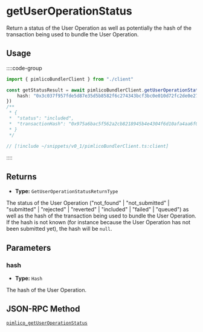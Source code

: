 
<VersionWarning version="0.1" />

# getUserOperationStatus

Return a status of the User Operation as well as potentially the hash of the transaction being used to bundle the User Operation.

## Usage

::::code-group

```ts [example.ts]
import { pimlicoBundlerClient } from "./client"

const getStatusResult = await pimlicoBundlerClient.getUserOperationStatus({
    hash: "0x3c037f957fde5d87e35d5b8582f6c274343bcf3bc0e010d72fc2de0e27f4a6aa"
})
/**
 * {
 *  "status": "included",
 *  "transactionHash": "0x975a6bac5f562a2cb8218945b4e4304f6d10afa4aa6f02830e6d6dcafc450d66"
 * }
 */

```

```ts [client.ts]
// [!include ~/snippets/v0_1/pimlicoBundlerClient.ts:client]
```

::::

## Returns

- **Type:** `GetUserOperationStatusReturnType`

The status of the User Operation ("not_found" | "not_submitted" | "submitted" | "rejected" | "reverted" | "included" | "failed" | "queued") as well as the hash of the transaction being used to bundle the User Operation. If the hash is not known (for instance because the User Operation has not been submitted yet), the hash will be `null`.

## Parameters

### hash

- **Type:** `Hash`

The hash of the User Operation.

## JSON-RPC Method

[`pimlico_getUserOperationStatus`](/references/bundler/endpoints/pimlico_getUserOperationStatus)